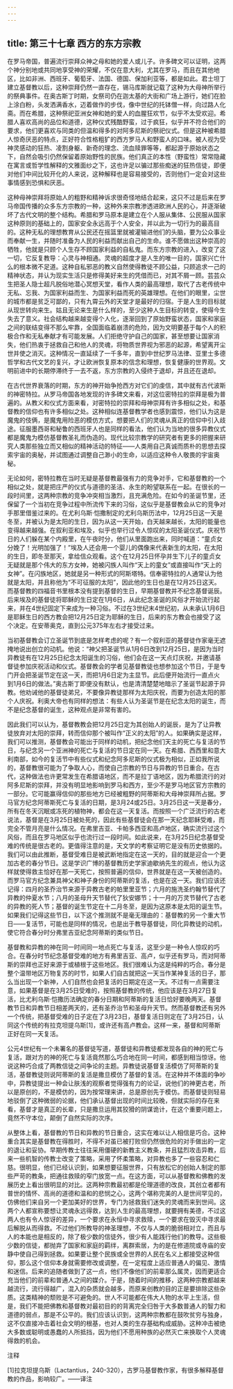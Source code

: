 ```yaml
---
---
---
```

title: 第三十七章 西方的东方宗教
---




在罗马帝国，普遍流行崇拜众神之母和她的爱人或儿子。许多碑文可以证明，这两个神分别地或共同地享受神的荣耀，不仅在意大利，尤其在罗马，而且在其他地区，比如非洲、西班牙、葡萄牙、法国、德国、保加利亚等，都是如此。君士坦丁建立基督教以后，这种崇拜仍然一直存在，锡马库斯就记载了这种为大母神所举行的祭典事件。在奥古斯丁时期，女祭司仍在迦太基的大街和广场上游行，她们在脸上涂白粉，头发洒满香水，迈着做作的步伐，像中世纪的托钵僧一样，向过路人化斋。而在希腊，这种祭祀亚洲女神和她的爱人的血腥狂欢节，似乎不太受欢迎。希腊人喜欢高尚的品位和道德，这种仪式残酷野蛮，过于疯狂，似乎并不符合他们的要求，他们更喜欢与同类的但温和得多的对阿多尼斯的祭祀仪式。但是这种被希腊人惊奇厌恶的特点，正好符合性格粗犷的西方罗马人和野蛮人的口味。被人视为受神灵感动的狂热、凌割身躯、新奇的理念、流血赎罪等等，都起源于原始状态之下，自然会吸引仍然保留着原始野性的民族。他们真正的本性（野蛮性）常常隐藏在寓言或哲学性解释的文雅面纱之下，这也许足以骗过那些痴迷的狂热信徒，即便对他们中间比较开化的人来说，这种解释也是容易接受的，否则他们一定会对这些事情感到恐惧和厌恶。

这种母神崇拜将原始人的粗野和精神诉求很奇怪地结合起来，这只不过是后来在罗马帝国传播的众多东方宗教的一种，这种外来宗教渗透进欧洲人民的心，并逐渐破坏了古代文明的整个结构。希腊和罗马原本是建立在个人服从集体、公民服从国家这种原则的基础上的，国家安全永远高于个人安全，并以此为一切行为的最高目的。这种无私的理想教育从公民还在摇篮里就被灌输进他们的头脑，要为公众事业而奉献一生，并随时准备为人民的利益而献出自己的生命。谁不愿做出这种崇高的牺牲，他就是只顾个人生存不顾国家利益的自私鬼。而东方宗教的进入，改变了这一切，它反复教导：心灵与神相通。灵魂的超度才是人生的唯一目的，国家兴亡什么的根本微不足道。这种自私邪恶的教义自然使得教徒不顾公益，只顾追求一己的精神状态，并认为现实生活只是修得美好来生的凭借而已，对其不屑一顾。芸芸众生把圣人隐士超凡脱俗地潜心冥想天堂，看作人类的最高理想，取代了古老传统中无私、忘我、为国家利益而生、为国家利益而死的英雄理想。在他们的眼里，尘世的城市都是贫乏可鄙的，只有九霄云外的天堂才是最好的归宿。于是人生的目标就从现世转向来生。姑且无论来生是什么样的，至少这种人生目标的转变，使得今生失去了意义。社会结构越来越变得个人化，逐渐回到了原始野蛮状态，国家和家庭之间的联结变得不那么牢靠，全国面临着崩溃的危险，因为文明要基于每个人的积极合作和无私奉献才有可能发展。人们拒绝守护自己的国家，甚至想要让国家消失，他们热衷于拯救自己和他人的灵魂，将物质世界视为邪恶的起源，希望离开尘世并使之消灭。这种情况一直延续了一千多年，直到中世纪罗马法律、亚里士多德哲学和古代文艺的复兴，才让欧洲恢复原本的信念和理想，恢复健康的世界观。文明前进中的长期停滞终于一去不返，东方宗教的入侵终于退却，并且还在退却。

在古代世界衰落的时期，东方的神开始争抢西方对它们的虔信，其中就有古代波斯的神密特拉。从罗马帝国各地发现的许多碑文来看，对这位密特拉的崇拜是极为普遍的。从教义和仪式方面来看，对密特拉的崇拜和母神崇拜有许多相似之处，和基督教的信仰也有许多相似之处。这种相似连基督教学者也感到震惊，他们认为这是魔鬼的伎俩，是魔鬼用险恶的模仿方式，想要把人们的灵魂从真正的信仰中引入歧途。征服墨西哥和秘鲁的西班牙人也是同样的看法，他们认为当地的很多异教仪式都是魔鬼为模仿基督教圣礼而伪造的。现代比较宗教学的研究者有更多的把握来研究人类那些独立而又相似的精神活动的特征——人类用自己真诚而质朴的思想去探索宇宙的奥秘，并试图通过调整自己渺小的生命，以适应这种令人敬畏的宇宙奥秘。

无论如何，密特拉教在当时无疑是基督教最强有力的竞争对手，它和基督教的一个相似之处，就是把庄严的仪式与道德的圣洁、永生的盼望联系在一起。在很长的一段时间里，这两种宗教的竞争冲突相当激烈，且充满危险。在如今的圣诞节里，还保留了一个当初在竞争过程中所流传下来的习俗，这似乎是基督教会从它的竞争对手那里借鉴过来的。在尤利乌斯·恺撒制定的尤利乌斯历法中，12月25日这一天是冬至，并被认为是太阳的生日，因为从这一天开始，白天越来越长，太阳的能量也变得越来越强。在叙利亚和埃及，似乎也举行过令人惊叹的太阳圣诞仪式。庆祝节日的人们躲在某个内殿里，在午夜时分，他们从里面跑出来，同时喊道：“童贞女分娩了！光明加强了！”埃及人还会用一个婴儿的偶像来代表新生的太阳，在太阳的生日，即冬至那天，拿给信众观看。这个在12月25日怀孕并生下儿子的童贞女无疑就是那个伟大的东方女神，她被闪族人叫作“天上的童女”或直接叫作“天上的女神”。在闪族地区，她就是另一种形式的阿斯塔特。信奉密特拉的人通常认为他就是太阳，并且称他为“不可征服的太阳”，因此他的生日也是在12月25日这天。而基督教的四福音书里根本没有提到基督的生日，早期基督教并不纪念基督诞辰。后来埃及的基督徒将耶稣的生日定在1月6日，从此纪念圣诞的风俗才开始流行起来，并在4世纪固定下来成为一种习俗。不过在3世纪末4世纪初，从未承认1月6日是耶稣生日的西方教会把12月25日定为耶稣的生日，后来的东方教会也接受了这个决定。在安蒂奥克，直到公元375年左右才接受过来。

当初基督教会订立圣诞节到底是怎样考虑的呢？有一个叙利亚的基督徒作家毫无遮掩地说出创立的动机。他说：“神父把圣诞节从1月6日改到12月25日，是因为当时异教徒有在12月25日纪念太阳诞生的习俗，他们会在这一天点灯庆祝，并邀请基督徒参加庆祝活动和仪式。基督教会的学者见基督教徒也想参加这个节日，于是专门开会把圣诞节定在这一天，而把1月6日定为主显节。此后便开始流行一直点火到1月6日的做法。”奥古斯丁即便没有默认，也是清清楚楚地暗示了圣诞节起源于异教。他劝诫他的基督徒弟兄，不要像异教徒那样为太阳庆祝，而要为创造太阳的那个人庆祝。利奥大帝也有同样的想法：有些人认为圣诞节是在纪念太阳的诞生，而不是纪念基督的诞生，这种观点是非常有害的。

因此我们可以认为，基督教教会把12月25日定为其创始人的诞辰，是为了让异教徒放弃对太阳的崇拜，转而信仰那个被叫作“正义的太阳”的人。如果确实是这样，我们可以推测，基督教会可能出于同样的动机，把纪念他们天主的死亡与复活的节日，与纪念另一个亚洲神的死亡与复活的节日定在同一天。在希腊、西西里和意大利南部，如今的复活节中有些仪式和纪念阿多尼斯的仪式极为相似，正如我所说的，基督教很可能为了争取人心，而使自己宗教的节日与异教的节日重合。在古代，这种做法也许更常发生在希腊语地区，而不是拉丁语地区，因为希腊流行的对阿多尼斯的崇拜，并没有明显地影响到罗马和西方，至少不是罗马地区官方宗教的一部分。它可能赢得信仰的那些地方已经被粗野的阿蒂斯和大母神崇拜所占据。罗马官方纪念阿蒂斯死亡与复活的日期，是3月24或25日。3月25日这一天是春分，所有在冬天沉眠或冻死的植物神，都会在这一天复活。而按照一个广泛流行的古老说法，基督是在3月25日被处死的，因此有些基督徒会在那一天纪念耶稣受难，而完全不管月亮是什么情况。在弗里吉亚、卡帕多西亚和高卢地区，确实流行过这个风俗，而且在罗马地区似乎也流行过一段时间。如此说来，在3月25日纪念基督受难的传统是很古老的。更值得注意的是，天文学的考察证明它是没有历史依据的。我们可以由此推断，基督受难日是被武断地指定在这一天的，目的就是迎合一个更加古老的春分节日。这是学识广博的基督教历史学家迪歇纳先生的观点，他认为这样就使得救主恰好在那一天死亡，按照普遍的信仰，世界就是在这一天被创造的。而罗马官方纪念兼具神父和神子身份的阿蒂斯的复活，也是在这一天。我们应该还记得：四月的圣乔治节来源于异教古老的帕里里亚节；六月的施洗圣约翰节替代了异教的仲夏水节；八月的圣母升天节替代了狄安娜节；十一月的万灵节替代了古老的异教的死人节；基督的诞生节定在十二月冬至，是因为这原本是太阳的诞生节。如果我们记得这些节日，以下这个推测就不是毫无理由的：基督教的另一个重大节日——复活节，可能也是同样的情况，也是出于教导基督徒，同化异教徒的动机，使它符合春分时分弗里吉亚纪念阿蒂斯的类似节日。

基督教和异教的神在同一时间同一地点死亡与复活，这至少是一种令人惊叹的巧合。在春分时节纪念基督受难的地方有弗里吉亚、高卢，似乎还有罗马，而对阿蒂斯的崇拜也正好来源于或植根于这些地区。我们很难认为这是纯粹的巧合。春分是整个温带地区万物复苏的时节，如果人们自古就把这一天当作某神复活的日子，那么当出现一个新神，人们自然也会把复活的日期定在这一天。不过有一点需要注意，如果基督是在3月25日受难的，按照基督教的传统，他应该是在3月27日复活，比尤利乌斯·恺撒历法确定的春分日期和阿蒂斯的复活日恰好要晚两天。基督教节日和异教节日相差两天的，还有圣乔治节和圣母升天节。然而基督教还有另外一个传统，把基督受难的日子定在了3月23日，基督复活日则定在了3月25日，认同这个传统的有拉克坦提乌斯[1]，或许还有高卢教会。这样一来，基督和阿蒂斯正好在同一天复活。

公元4世纪有一个未署名的基督徒写道，基督徒和异教徒都发现各自的神的死亡与复活，跟对方的神的死亡与复活竟然那么巧合地在同一时间，都感到相当惊讶。他说这种巧合成了两教信徒之间争论的主题。异教徒说基督复活模仿了阿蒂斯的复活，基督教徒则说阿蒂斯的复活是撒旦模仿了基督的复活。在这种并不体面的争吵中，异教徒提出一种会让肤浅的观察者觉得强有力的论证，说他们的神更古老，所以是原创的，不是模仿的，因为按常理来讲，总是原创先于模仿。而基督徒则轻易地驳倒了这种微弱的论据，他们承认基督出现的时间比较晚，但就实际的存在来看，基督才是真正的长辈，只是撒旦运用其狡猾的阴谋诡计，在这个重要问题上，竟然不守本位，颠倒了自然实际的次序。

从整体上看，基督教的节日和异教的节日重合，这实在难以让人相信是巧合。这种重合其实是基督教在得胜时，不得不对虽已被打败但仍然很危险的对手做出的一定的退让和妥协。早期传教士往往采用僵硬的新教主义教条，并且猛烈攻击异教，后来一些机智的传教士改变了策略，采用了怀柔策略，对异教也多了一些容忍和仁慈。很明显，他们已经认识到，如果想要征服世界，只有放松它的创始人制定的那些严苛的教条，把通往救赎的窄门放宽一点。在这方面，可以从基督教和佛教的发展历史上看出很明显的对比。这两种宗教最初都是伦理道德的改良，其创立者都有普世的情怀、高尚的道德和温和的悲悯之心，这两个堪称完美的人是世间罕见的，仿佛他们来自另一个更加美好的世界，专门为拯救我们迷失的灵魂而来到世间。这两个人都宣称要想让灵魂永远得救，达到人生的最高理想，就要拥有美德，不过这两人也有令人惊讶的差异，一个要求在永恒中寻求救赎，一个要求在毁灭中寻求最后解脱从而得救。不过他们所教导的神圣理想，不仅与人类的脆弱相对立，而且与人的本能也是相反的，除了极少数的信徒外，很少有人能践行他们的教导。这些极少数的信徒，都抛弃了国家和家庭的羁绊，离群索居，为的是在修道院或寺庙的安静中使自己得到拯救。如果要让整个民族或全世界的人民在名义上都接受这种信仰，那么这个信仰本身就需要修改或调整，在一定程度上适应普通人的偏见、激情和迷信。后来的追随者做到了这一点，他们不像他们的前辈那么属灵，因而更适合充当他们的前辈和普通人之间的媒介。于是，随着时间的推移，这两种宗教都越来越流行，流行得越广，混入的杂质就会越多，而原来创教的目的正是要排除这些杂质。这类精神的颓败是不可避免的。世人不可能都在伟大人物的水平上生活，但是，我们不能把佛教和基督教对最初目的的背离完全归咎于大多数普通人的智力和道德的弱点，那是不公平的。我们应该认识到，这两种宗教都在鼓吹贫穷与独身，这不仅直接冲击着社会文明的根基，也对人类的生存基础构成威胁。这种冲击被绝大多数或聪明或愚蠢的人所抵挡，因为他们不愿用种族的必然灭亡来换取个人灵魂得救的机会。

注释

[1]拉克坦提乌斯（Lactantius，240-320），古罗马基督教作家，有很多解释基督教的作品，影响较广。——译注